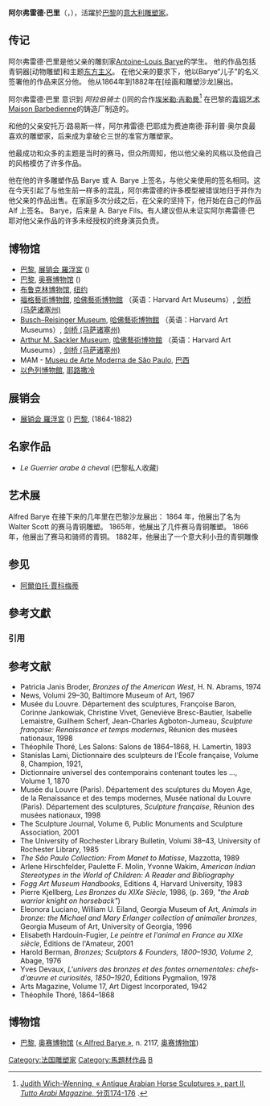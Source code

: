 {{Infobox Artist
| name    = 阿尔弗雷德·巴里
| birthname       = Alfred Barye
| image =
| image_name      = <!-- 檔案不存在 Chevalier arabe à cheval -->
| imagesize       =
| image_caption   = 
| english_name    = Alfred Barye
| other_name      =
| sex             = 男
| date_of_birth   = 1839年1月21日
| place_of_birth  = [[巴黎|巴黎]]
| date_of_death   = 1882年
| place_of_death  = [[巴黎|巴黎]]
| nationality     = {{FRA}}
| One's domicile  = [[巴黎|巴黎]]
| min_jon         = [[義大利人|義大利人]]
| field           = [[雕塑|雕塑]] 
| famous works    = ''在马背上的阿拉伯战士'' ({{lang-fr|Le Guerrier arabe à cheval}})<ref>Pierre Kjellberg; Kate D. Loftus, Alison Levie, Leslie Bockol (译者) (1994). [https://books.google.it/books?id=1t9KAQAAIAAJ ''Bronzes of the 19th Century: Dictionary of Sculptors'']. Atglen, Pennsylvania: Schiffer Publishing. 页370, ISBN 9780887406294</ref>
| training        = 
| movement        = [[东方主义|东方主义]]
| patrons         =
| awards          = 
| has_album       =
| album           =
| has_movie       =
| movie           =
| has_teleplay    =
| teleplay        =
| has_theatre     =
| theatre         =
| has_book        =
| book            =
|}}

'''阿尔弗雷德·巴里'''（{{lang|it|Alfred Barye}}，{{bd|1839年|1月21日|1882年|catIdx=G}}），活躍於[[巴黎|巴黎]]的[[意大利|意大利]][[雕塑家|雕塑家]]。

== 传记 ==
阿尔弗雷德·巴里是他父亲的雕刻家[[Antoine-Louis_Barye|Antoine-Louis Barye]]的学生。 他的作品包括青铜器[动物雕塑]和主题[[东方主义|东方主义]]。 在他父亲的要求下，他以Barye“儿子”的名义签署他的作品来区分他。 他从1864年到1882年在[绘画和雕塑沙龙]展出。

阿尔弗雷德·巴里 意识到 ''阿拉伯骑士'' ({{lang-fr|Le Guerrier arabe à cheval}})同的合作[[埃米勒·吉勒曼|埃米勒·吉勒曼]]<ref>{{pdf}} [http://www.tuttoarabi.com/articoli/gallery/201503_Antique-Arabian-Horse-Sculptures-part-II.pdf Judith Wich-Wenning, « Antique Arabian Horse Sculptures », part II, ''Tutto Arabi Magazine'', 分页174-176] {{Wayback|url=http://www.tuttoarabi.com/articoli/gallery/201503_Antique-Arabian-Horse-Sculptures-part-II.pdf |date=20160916091513 }}.</ref> 在巴黎的[[青铜艺术|青铜艺术]] [[Ferdinand_Barbedienne|Maison Barbedienne]]的铸造厂制造的。

和他的父亲安托万·路易斯一样，阿尔弗雷德·巴耶成为费迪南德·菲利普·奥尔良最喜欢的雕塑家，后来成为拿破仑三世的准官方雕塑家。

他最成功和众多的主题是当时的赛马，但众所周知，他以他父亲的风格以及他自己的风格模仿了许多作品。

他在他的许多雕塑作品 Barye 或 A. Barye 上签名，与他父亲使用的签名相同。这在今天引起了与他生前一样多的混乱，阿尔弗雷德的许多模型被错误地归于并作为他父亲的作品出售。在家庭多次分歧之后，在父亲的坚持下，他开始在自己的作品 Alf 上签名。 Barye，后来是 A. Barye Fils。有人建议但从未证实阿尔弗雷德·巴耶对他父亲作品的许多未经授权的终身演员负责。

== 博物馆 ==
* [[巴黎|巴黎]], [[羅浮宮|展销会 羅浮宮]] ({{lang-fr|Musée d'Orsay}})
* [[巴黎|巴黎]], [[奥赛博物馆|奥赛博物馆]] ({{lang-fr|Musée du Louvre}})
* [[布鲁克林博物馆|布鲁克林博物馆]], [[纽约|纽约]]
* [[福格藝術博物館|福格藝術博物館]], [[哈佛藝術博物館|哈佛藝術博物館]] （英语：Harvard Art Museums）, [[剑桥_(马萨诸塞州)|剑桥 (马萨诸塞州)]]
* [[Busch–Reisinger_Museum|Busch–Reisinger Museum]], [[哈佛藝術博物館|哈佛藝術博物館]] （英语：Harvard Art Museums）, [[剑桥_(马萨诸塞州)|剑桥 (马萨诸塞州)]]
* [[Arthur_M._Sackler_Museum|Arthur M. Sackler Museum]], [[哈佛藝術博物館|哈佛藝術博物館]] （英语：Harvard Art Museums）, [[剑桥_(马萨诸塞州)|剑桥 (马萨诸塞州)]]
* MAM - [[Museu_de_Arte_Moderna_de_São_Paulo|Museu de Arte Moderna de São Paulo]], [[巴西|巴西]]
* [[以色列博物館|以色列博物館]], [[耶路撒冷|耶路撒冷]]

== 展销会 ==
* [[羅浮宮|展销会 羅浮宮]] ({{lang-fr|Musée du Louvre}}) [[巴黎|巴黎]], (1864-1882)

== 名家作品 ==
* ''Le Guerrier arabe à cheval'' (巴黎私人收藏)

== 艺术展 ==
Alfred Barye 在接下来的几年里在巴黎沙龙展出：
1864 年，他展出了名为 Walter Scott 的赛马青铜雕塑。
1865年，他展出了几件赛马青铜雕塑。
1866年，他展出了赛马和骑师的青铜。
1882年，他展出了一个意大利小丑的青铜雕像

== 参见 ==
* [[阿爾伯托·賈科梅蒂|阿爾伯托·賈科梅蒂]]

== 參考文獻 ==
=== 引用 ===
{{reflist}}

== 参考文献 ==
{{div col|cols=2}}
* Patricia Janis Broder, ''Bronzes of the American West'', H. N. Abrams, 1974
* News, Volumi 29–30, Baltimore Museum of Art, 1967
* Musée du Louvre. Département des sculptures, Françoise Baron, Corinne Jankowiak, Christine Vivet, Geneviève Bresc-Bautier, Isabelle Lemaistre, Guilhem Scherf, Jean-Charles Agboton-Jumeau, ''Sculpture française: Renaissance et temps modernes'', Réunion des musées nationaux, 1998
* Théophile Thoré, Les Salons: Salons de 1864–1868, H. Lamertin, 1893
* Stanislas Lami, Dictionnaire des sculpteurs de l'École française, Volume 8, Champion, 1921,
* Dictionnaire universel des contemporains contenant toutes les ..., Volume 1, 1870
* Musée du Louvre (Paris). Département des sculptures du Moyen Age, de la Renaissance et des temps modernes, Musée national du Louvre (Paris). Département des sculptures, ''Sculpture française'', Réunion des musées nationaux, 1998
* The Sculpture Journal, Volume 6, Public Monuments and Sculpture Association, 2001
* The University of Rochester Library Bulletin, Volumi 38–43, University of Rochester Library, 1985
* ''The São Paulo Collection: From Manet to Matisse'', Mazzotta, 1989
* Arlene Hirschfelder, Paulette F. Molin, Yvonne Wakim, ''American Indian Stereotypes in the World of Children: A Reader and Bibliography''
* ''Fogg Art Museum Handbooks'', Editions 4, Harvard University, 1983
* Pierre Kjellberg, ''Les Bronzes du XIXe Siècle'', 1986, (p. 369, ''"the Arab warrior knight on horseback"'')
* Eleonora Luciano, William U. Eiland, Georgia Museum of Art, ''Animals in bronze: the Michael and Mary Erlanger collection of animailer bronzes'', Georgia Museum of Art, University of Georgia, 1996
* Elisabeth Hardouin-Fugier, ''Le peintre et l'animal en France au XIXe siècle'', Éditions de l'Amateur, 2001
* Harold Berman, ''Bronzes; Sculptors & Founders, 1800–1930, Volume 2'', Abage, 1976
* Yves Devaux, ''L'univers des bronzes et des fontes ornementales: chefs-d'œuvre et curiosités, 1850–1920'', Éditions Pygmalion, 1978
* Arts Magazine, Volume 17, Art Digest Incorporated, 1942
* Théophile Thoré, 1864–1868
{{div col end}}

== 博物馆 ==
* [[巴黎|巴黎]], [[奥赛博物馆|奥赛博物馆]] ([http://www.musee-orsay.fr/fr/espace-professionnels/professionnels/chercheurs/rech-rec-art-home/notice-artiste.html?nnumid=2117 « Alfred Barye »], n. 2117, [[奥赛博物馆|奥赛博物馆]])

{{Authority control}}
{{DEFAULTSORT:Barye, Alfred}}
{{Commonscat|Sculptors from France}}
[[Category:法国雕塑家|Category:法国雕塑家]]
[[Category:馬題材作品|Category:馬題材作品]]
[[Category:義大利藝術家|B]]